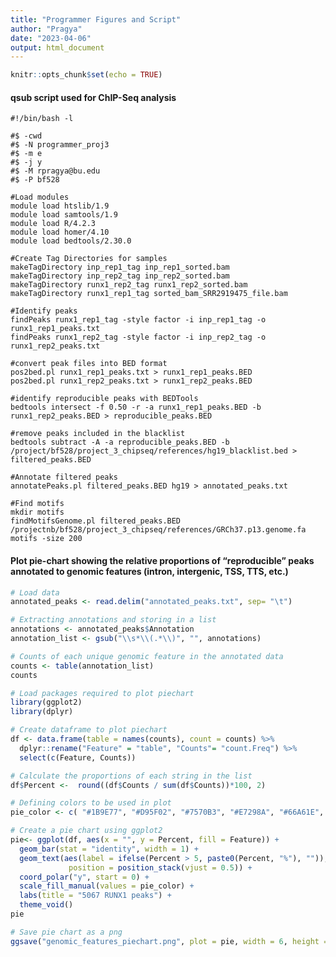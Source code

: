 ```yaml
---
title: "Programmer Figures and Script"
author: "Pragya"
date: "2023-04-06"
output: html_document
---
```


```r
knitr::opts_chunk$set(echo = TRUE)
```

#### qsub script used for ChIP-Seq analysis
```
#!/bin/bash -l

#$ -cwd
#$ -N programmer_proj3
#$ -m e
#$ -j y 
#$ -M rpragya@bu.edu
#$ -P bf528 

#Load modules 
module load htslib/1.9
module load samtools/1.9
module load R/4.2.3
module load homer/4.10
module load bedtools/2.30.0

#Create Tag Directories for samples
makeTagDirectory inp_rep1_tag inp_rep1_sorted.bam 
makeTagDirectory inp_rep2_tag inp_rep2_sorted.bam
makeTagDirectory runx1_rep2_tag runx1_rep2_sorted.bam
makeTagDirectory runx1_rep1_tag sorted_bam_SRR2919475_file.bam

#Identify peaks 
findPeaks runx1_rep1_tag -style factor -i inp_rep1_tag -o runx1_rep1_peaks.txt
findPeaks runx1_rep2_tag -style factor -i inp_rep2_tag -o runx1_rep2_peaks.txt 

#convert peak files into BED format  
pos2bed.pl runx1_rep1_peaks.txt > runx1_rep1_peaks.BED
pos2bed.pl runx1_rep2_peaks.txt > runx1_rep2_peaks.BED

#identify reproducible peaks with BEDTools 
bedtools intersect -f 0.50 -r -a runx1_rep1_peaks.BED -b runx1_rep2_peaks.BED > reproducible_peaks.BED

#remove peaks included in the blacklist 
bedtools subtract -A -a reproducible_peaks.BED -b /project/bf528/project_3_chipseq/references/hg19_blacklist.bed > filtered_peaks.BED 

#Annotate filtered peaks
annotatePeaks.pl filtered_peaks.BED hg19 > annotated_peaks.txt

#Find motifs 
mkdir motifs
findMotifsGenome.pl filtered_peaks.BED /projectnb/bf528/project_3_chipseq/references/GRCh37.p13.genome.fa motifs -size 200
```

#### Plot pie-chart showing the relative proportions of “reproducible” peaks annotated to genomic features (intron, intergenic, TSS, TTS, etc.)

```r
# Load data 
annotated_peaks <- read.delim("annotated_peaks.txt", sep= "\t")

# Extracting annotations and storing in a list 
annotations <- annotated_peaks$Annotation
annotation_list <- gsub("\\s*\\(.*\\)", "", annotations)

# Counts of each unique genomic feature in the annotated data 
counts <- table(annotation_list)
counts
```

```r
# Load packages required to plot piechart
library(ggplot2)
library(dplyr)

# Create dataframe to plot piechart
df <- data.frame(table = names(counts), count = counts) %>% 
  dplyr::rename("Feature" = "table", "Counts"= "count.Freq") %>%
  select(c(Feature, Counts))

# Calculate the proportions of each string in the list
df$Percent <-  round((df$Counts / sum(df$Counts))*100, 2)

# Defining colors to be used in plot 
pie_color <- c( "#1B9E77", "#D95F02", "#7570B3", "#E7298A", "#66A61E", "#E6AB02", "#A6761D","#666666")

# Create a pie chart using ggplot2
pie<- ggplot(df, aes(x = "", y = Percent, fill = Feature)) + 
  geom_bar(stat = "identity", width = 1) +
  geom_text(aes(label = ifelse(Percent > 5, paste0(Percent, "%"), "")),
             position = position_stack(vjust = 0.5)) +
  coord_polar("y", start = 0) +
  scale_fill_manual(values = pie_color) +
  labs(title = "5067 RUNX1 peaks") +
  theme_void()
pie

# Save pie chart as a png 
ggsave("genomic_features_piechart.png", plot = pie, width = 6, height = 6, dpi = 300)
```